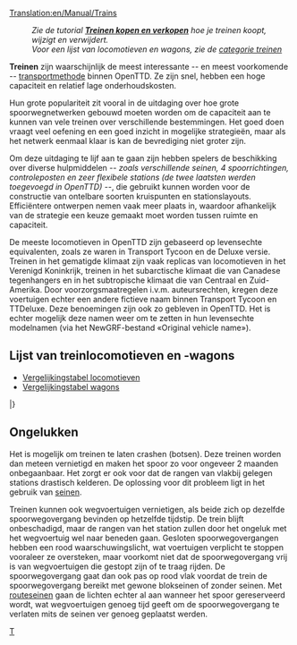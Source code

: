[[Translation:en/Manual/Trains]]
{{nl/Manual/Inhoudsopgave}}
:''Zie de tutorial '''[[nl/Manual/Treinen kopen en verkopen|Treinen kopen en verkopen]]''' hoe je treinen koopt, wijzigt en verwijdert.''
:''Voor een lijst van locomotieven en wagons, zie de [[:Category:nl/Manual/Treinen|categorie treinen]]''

'''Treinen''' zijn waarschijnlijk de meest interessante -- en meest voorkomende -- [[nl/Manual/Voertuigen|transportmethode]] binnen OpenTTD. Ze zijn snel, hebben een hoge capaciteit en relatief lage onderhoudskosten.

Hun grote populariteit zit vooral in de uitdaging over hoe grote spoorwegnetwerken gebouwd moeten worden om de capaciteit aan te kunnen van vele treinen over verschillende bestemmingen. Het goed doen vraagt veel oefening en een goed inzicht in mogelijke strategieën, maar als het netwerk eenmaal klaar is kan de bevrediging niet groter zijn.

Om deze uitdaging te lijf aan te gaan zijn hebben spelers de beschikking over diverse hulpmiddelen ''-- zoals verschillende seinen, 4 spoorrichtingen, controleposten en zeer flexibele stations (de twee laatsten werden toegevoegd in OpenTTD) --'', die gebruikt kunnen worden voor de constructie van ontelbare soorten kruispunten en stationslayouts. Efficiëntere ontwerpen nemen vaak meer plaats in, waardoor afhankelijk van de strategie een keuze gemaakt moet worden tussen ruimte en capaciteit.

De meeste locomotieven in OpenTTD zijn gebaseerd op levensechte equivalenten, zoals ze waren in Transport Tycoon en de Deluxe versie. Treinen in het gematigde klimaat zijn vaak replicas van locomotieven in het Verenigd Koninkrijk, treinen in het subarctische klimaat die van Canadese tegenhangers en in het subtropische klimaat die van Centraal en Zuid-Amerika. Door voorzorgsmaatregelen i.v.m. auteursrechten, kregen deze voertuigen echter een andere fictieve naam binnen Transport Tycoon en TTDeluxe. Deze benoemingen zijn ook zo gebleven in OpenTTD. Het is echter mogelijk deze namen weer om te zetten in hun levensechte modelnamen (via het NewGRF-bestand «Original vehicle name»).

== Lijst van treinlocomotieven en -wagons ==

* [[nl/Manual/Base Set/Trains/Vergelijkingstabel locomotieven|Vergelijkingstabel locomotieven]]
* [[nl/Manual/Base Set/Trains/Vergelijkingstabel wagons|Vergelijkingstabel wagons]]

{{nl/Manual/Voertuigentabel/Start}}
{{en/Manual/VehicleTable/Header|Stoom}}
{{en/Manual/VehicleTable/Row|
*[[File:en/Manual/Base Set/Trains/Kirbypaultank.png|Kirby Paul Tank Engine]] [[nl/Manual/Base Set/Trains/Kirby Paul Tank|Kirby Paul Tank]]
*[[File:en/Manual/Base Set/Trains/Chaneyjubilee.png|Chaney "Jubilee" Engine]] [[nl/Manual/Base Set/Trains/Chaney 'Jubilee'|Chaney "Jubilee"]]
*[[File:en/Manual/Base Set/Trains/Ginzua4.png|Ginzu "A4" Engine]] [[nl/Manual/Base Set/Trains/Ginzu 'A4'|Ginzu "A4"]]
*[[File:en/Manual/Base Set/Trains/Sh8p.png|SH "8P" Engine]] [[nl/Manual/Base Set/Trains/SH '8P'|SH "8P"]]
|
*[[File:en/Manual/Base Set/Trains/Wills280.png|Wills 2-8-0 Engine]] [[nl/Manual/Base Set/Trains/Wills 2-8-0|Wills 2-8-0]]
|
*[[File:en/Manual/Base Set/Trains/Wills280.png|Wills 2-8-0 Engine]] [[nl/Manual/Base Set/Trains/Wills 2-8-0|Wills 2-8-0]]
|
*[[File:en/Manual/Base Set/Trains/Ploddyphutchoochoo.png|Ploddyphut Choo-Choo Engine]] [[nl/Manual/Base Set/Trains/Ploddyphut Choo-Choo|Ploddyphut Choo-Choo]]
*[[File:en/Manual/Base Set/Trains/Powernautchoochoo.png|Powernaut Choo-Choo Engine]] [[nl/Manual/Base Set/Trains/Powernaut Choo-Choo|Powernaut Choo-Choo]]
*[[File:en/Manual/Base Set/Trains/Mightymoverchoochoo.png|Might Mover Choo-Choo Engine]] [[nl/Manual/Base Set/Trains/Mightymover Choo-Choo|Mightymover Choo-Choo]]
}}
{{en/Manual/VehicleTable/Header|Diesel}}
{{en/Manual/VehicleTable/Row|
*[[File:en/Manual/Base Set/Trains/Manleymoreldmu.png|Manley-Morel DMU Engine]] [[nl/Manual/Base Set/Trains/Manley-Morel DMU|Manley-Morel DMU]]
*[[File:en/Manual/Base Set/Trains/Shhendry25.png|SH/Hendry "25" Engine]] [[nl/Manual/Base Set/Trains/Hendry '25'|SH/Hendry "25"]]
*[[File:en/Manual/Base Set/Trains/Floss47.png|Floss "47" Engine]] [[nl/Manual/Base Set/Trains/Floss '47'|Floss "47"]]
*[[File:en/Manual/Base Set/Trains/Uu37.png|UU "37" Engine]] [[nl/Manual/Base Set/Trains/UU '37'|UU "37"]]
*[[File:en/Manual/Base Set/Trains/Sh125.png|SH "125" Engine]] [[nl/Manual/Base Set/Trains/SH '125'|SH "125"]]
*[[File:en/Manual/Base Set/Trains/Dash.png|"Dash" Engine]] [[nl/Manual/Base Set/Trains/Dash|"Dash"]]
|
*[[File:en/Manual/Base Set/Trains/Mjs250.png|MJS 250 Locomotief]] [[nl/Manual/Base Set/Trains/MJS250|MJS 250]]
*[[File:en/Manual/Base Set/Trains/Kelling3100.png|Kelling 3100 Locomotief]] [[nl/Manual/Base Set/Trains/Kelling 3100|Kelling 3100]]
*[[File:en/Manual/Base Set/Trains/Cs4000.png|CS4000 Locomotief]] [[nl/Manual/Base Set/Trains/CS4000|CS4000]]
*[[File:en/Manual/Base Set/Trains/Cs2400.png|CS2400 Locomotief]] [[nl/Manual/Base Set/Trains/CS2400|CS2400]]
*[[File:en/Manual/Base Set/Trains/Mjs1000.png|MJS 1000 Locomotief]] [[nl/Manual/Base Set/Trains/MJS 1000|MJS 1000]]
*[[File:en/Manual/Base Set/Trains/Centennial.png|Centennial Locomotief]] [[nl/Manual/Base Set/Trains/Centennial|Centennial]]
*[[File:en/Manual/Base Set/Trains/Turnerturbo.png|Turner Turbo]] [[nl/Manual/Base Set/Trains/Turner Turbo|Turner Turbo]]
|
*[[File:en/Manual/Base Set/Trains/Mjs250.png|MJS 250 Locomotief]] [[nl/Manual/Base Set/Trains/MJS250|MJS 250]]
*[[File:en/Manual/Base Set/Trains/Kelling3100.png|Kelling 3100 Locomotief]] [[nl/Manual/Base Set/Trains/Kelling 3100|Kelling 3100]]
*[[File:en/Manual/Base Set/Trains/Cs4000.png|CS4000 Locomotief]] [[nl/Manual/Base Set/Trains/CS4000|CS4000]]
*[[File:en/Manual/Base Set/Trains/Cs2400.png|CS2400 Locomotief]] [[nl/Manual/Base Set/Trains/CS2400|CS2400]]
*[[File:en/Manual/Base Set/Trains/Mjs1000.png|MJS 1000 Locomotief]] [[nl/Manual/Base Set/Trains/MJS 1000|MJS 1000]]
*[[File:en/Manual/Base Set/Trains/Centennial.png|Centennial Locomotief]] [[nl/Manual/Base Set/Trains/Centennial|Centennial]]
*[[File:en/Manual/Base Set/Trains/Turnerturbo.png|Turner Turbo]] [[nl/Manual/Base Set/Trains/Turner Turbo|Turner Turbo]]
|
*[[File:en/Manual/Base Set/Trains/Ploddyphutdiesel.png|Ploddyphut Diesel]] [[nl/Manual/Base Set/Trains/Ploddyphut Diesel|Ploddyphut Diesel]]
*[[File:en/Manual/Base Set/Trains/Powernautdiesel.png|Powernaut Diesel]] [[nl/Manual/Base Set/Trains/Powernaut Diesel|Powernaut Diesel]]
}}
{{en/Manual/VehicleTable/Header|Elektrisch}}
{{en/Manual/VehicleTable/Row|
*[[File:en/Manual/Base Set/Trains/Sh30.png|SH "30" Locomotief]] [[nl/Manual/Base Set/Trains/SH '30'|SH "30"]]
*[[File:en/Manual/Base Set/Trains/Sh40.png|SH "40" Locomotief]] [[nl/Manual/Base Set/Trains/SH '40'|SH "40"]]
*[[File:en/Manual/Base Set/Trains/Tim.png|"T.I.M" Locomotief]] [[nl/Manual/Base Set/Trains/T.I.M.|"T.I.M."]]
*[[File:en/Manual/Base Set/Trains/Asiastar.png|"Asiastar" Locomotief]] [[nl/Manual/Base Set/Trains/AsiaStar|"AsiaStar"]]
|
Geen
|
Geen
|
Geen
}}
{{en/Manual/VehicleTable/Header|Monorail}}
{{en/Manual/VehicleTable/Row|
*[[File:en/Manual/Base Set/Trains/X2001.png|X2001 Monorail Locomotief]] [[nl/Manual/Base Set/Trains/X2001|'X2001']]
*[[File:en/Manual/Base Set/Trains/Millenniumz1.png|Milennium 'Z1' Monorail Locomotief]] [[nl/Manual/Base Set/Trains/Millennium Z1|'Millennium Z1']]
|
*[[File:en/Manual/Base Set/Trains/X2001.png|X2001 Monorail Locomotief]] [[nl/Manual/Base Set/Trains/X2001|'X2001']]
*[[File:en/Manual/Base Set/Trains/Millenniumz1.png|Milennium 'Z1' Monorail Locomotief]] [[nl/Manual/Base Set/Trains/Millennium Z1|'Millennium Z1']]
|
*[[File:en/Manual/Base Set/Trains/X2001.png|X2001 Monorail Locomotief]] [[nl/Manual/Base Set/Trains/X2001|'X2001']]
*[[File:en/Manual/Base Set/Trains/Millenniumz1.png|Milennium 'Z1' Monorail Locomotief]] [[nl/Manual/Base Set/Trains/Millennium Z1|'Millennium Z1']]
|
*[[File:en/Manual/Base Set/Trains/Wizzowowz99.png|Wizzowow 'Z99' Monorail Locomotief]] [[nl/Manual/Base Set/Trains/Wizzowow Z99|Wizzowow Z99]]
}}
{{en/Manual/VehicleTable/Header|MagLev}}
{{en/Manual/VehicleTable/Row|
*[[File:en/Manual/Base Set/Trains/Lev1leviathan.png|MagLev Locomotief 1: Leviathan]] [[nl/Manual/Base Set/Trains/Lev1 'Leviathan'|Lev1 'Leviathan']]
*[[File:en/Manual/Base Set/Trains/Lev2cyclops.png|MagLev Locomotief 2: Cyclops]] [[nl/Manual/Base Set/Trains/Lev2 'Cyclops'|Lev2 'Cyclops']]
*[[File:en/Manual/Base Set/Trains/Lev3pegasus.png|MagLev Locomotief 3: Pegasus]] [[nl/Manual/Base Set/Trains/Lev3 'Pegasus'|Lev3 'Pegasus']]
*[[File:en/Manual/Base Set/Trains/Lev4chimaerarhead.png|MagLev Locomotief 4: Chimaera (front)]] [[nl/Manual/Base Set/Trains/Lev4 'Chimaera'|Lev4 'Chimaera']]
|
*[[File:en/Manual/Base Set/Trains/Lev1leviathan.png|MagLev Locomotief 1: Leviathan]] [[nl/Manual/Base Set/Trains/Lev1 'Leviathan'|Lev1 'Leviathan']]
*[[File:en/Manual/Base Set/Trains/Lev2cyclops.png|MagLev Locomotief 2: Cyclops]] [[nl/Manual/Base Set/Trains/Lev2 'Cyclops'|Lev2 'Cyclops']]
*[[File:en/Manual/Base Set/Trains/Lev3pegasus.png|MagLev Locomotief 3: Pegasus]] [[nl/Manual/Base Set/Trains/Lev3 'Pegasus'|Lev3 'Pegasus']]
*[[File:en/Manual/Base Set/Trains/Lev4chimaerarhead.png|MagLev Locomotief 4: Chimaera (front)]] [[nl/Manual/Base Set/Trains/Lev4 'Chimaera'|Lev4 'Chimaera']]
|
*[[File:en/Manual/Base Set/Trains/Lev1leviathan.png|MagLev Locomotief 1: Leviathan]] [[nl/Manual/Base Set/Trains/Lev1 'Leviathan'|Lev1 'Leviathan']]
*[[File:en/Manual/Base Set/Trains/Lev2cyclops.png|MagLev Locomotief 2: Cyclops]] [[nl/Manual/Base Set/Trains/Lev2 'Cyclops'|Lev2 'Cyclops']]
*[[File:en/Manual/Base Set/Trains/Lev3pegasus.png|MagLev Locomotief 3: Pegasus]] [[nl/Manual/Base Set/Trains/Lev3 'Pegasus'|Lev3 'Pegasus']]
*[[File:en/Manual/Base Set/Trains/Lev4chimaerarhead.png|MagLev Locomotief 4: Chimaera (front)]] [[nl/Manual/Base Set/Trains/Lev4 'Chimaera'|Lev4 'Chimaera']]
|
*[[File:en/Manual/Base Set/Trains/Wizzowowrocketeer.png|Wizzowow Rocketeer uit het speelgoedlandschap]] [[nl/Manual/Base Set/Trains/Wizzowow Rocketeer|Wizzowow Rocketeer]]
}}
{{en/Manual/VehicleTable/Header|Wagons}}
{{en/Manual/VehicleTable/Row|
*[[File:en/Manual/Base Set/Trains/Passengercarriage.png|Standaard Passagierswagon]] [[nl/Manual/Base Set/Trains/Passagierswagon|Passagierswagon]]
*[[File:en/Manual/Base Set/Trains/Mailvan.png|Standaard postwagon]] [[nl/Manual/Base Set/Trains/Postwagon|Postwagon]]
*[[File:en/Manual/Base Set/Trains/Coaltruck.png|Standaard kolenwagen]] [[nl/Manual/Base Set/Trains/Kolenwagon|Kolenwagon]]
*[[File:en/Manual/Base Set/Trains/Oiltanker car.png|Standaard olietanker]] [[nl/Manual/Base Set/Trains/Olietanker|Olietanker]]
*[[File:en/Manual/Base Set/Trains/Livestockvan.png|Standaard veewagon]] [[nl/Manual/Base Set/Trains/Veewagon|Veewagon]]
*[[File:en/Manual/Base Set/Trains/Goodsvan.png|Standaard goederenwagon]] [[nl/Manual/Base Set/Trains/Goederenwagon|Goederenwagon]]
*[[File:en/Manual/Base Set/Trains/Grainhopper.png|Standaard graanwagon]] [[nl/Manual/Base Set/Trains/Graanwagon|Graanwagon]]
*[[File:en/Manual/Base Set/Trains/Woodtruck.png|Standaard houtwagon]] [[nl/Manual/Base Set/Trains/Houtwagon|Houtwagon]]
*[[File:en/Manual/Base Set/Trains/Ironorehopper.png|Standaard ijzerertswagon]] [[nl/Manual/Base Set/Trains/IJzerertswagon|IJzerertswagon]]
*[[File:en/Manual/Base Set/Trains/Steeltruck.png|Standaard staalwagon]] [[nl/Manual/Base Set/Trains/Staalwagon|Staalwagon]]
*[[File:en/Manual/Base Set/Trains/Armouredvan.png|Standaard gepantserde wagon]] [[nl/Manual/Base Set/Trains/Gepantserde wagon|Gepantserde wagon]]
|
*[[File:en/Manual/Base Set/Trains/Passengercarriagex.png|Tropische and Subarctische passagierswagon]] [[nl/Manual/Base Set/Trains/Passagierswagon|Passagierswagon]]
*[[File:en/Manual/Base Set/Trains/Mailvan.png|Standaard postwagon]] [[nl/Manual/Base Set/Trains/Postwagon|Postwagon]]
*[[File:en/Manual/Base Set/Trains/Coaltruck.png|Standaard kolenwagen]] [[nl/Manual/Base Set/Trains/Kolenwagon|Kolenwagon]]
*[[File:en/Manual/Base Set/Trains/Oiltanker car.png|Standaard olietanker]] [[nl/Manual/Base Set/Trains/Olietanker|Olietanker]]
*[[File:en/Manual/Base Set/Trains/Livestockvan.png|Standaard veewagon]] [[nl/Manual/Base Set/Trains/Veewagon|Veewagon]]
*[[File:en/Manual/Base Set/Trains/Goodsvan.png|Standaard goederenwagon]] [[nl/Manual/Base Set/Trains/Goederenwagon|Goederenwagon]]
*[[File:en/Manual/Base Set/Trains/Grainhopper.png|Standaard graanwagon]] [[nl/Manual/Base Set/Trains/Graanwagon|Graanwagon]]
*[[File:en/Manual/Base Set/Trains/Woodtruck.png|Standaard houtwagon]] [[nl/Manual/Base Set/Trains/Houtwagon|Houtwagon]]
*[[File:en/Manual/Base Set/Trains/Armouredvan.png|Standaard gepantserde wagon]] [[nl/Manual/Base Set/Trains/Gepantserde wagon|Gepantserde wagon]]
*[[File:en/Manual/Base Set/Trains/Foodvan.png|Tropische and Subarctische voedselwagon]] [[nl/Manual/Base Set/Trains/Voedselwagon|Voedselwagon]]
*[[File:en/Manual/Base Set/Trains/Papertruck.png|Tropische and Subarctische papierwagon]] [[nl/Manual/Base Set/Trains/Papierwagon|Papierwagon]]
|
*[[File:en/Manual/Base Set/Trains/Passengercarriagex.png|Tropische and Subarctische passagierswagon]] [[nl/Manual/Base Set/Trains/Passagierswagon|Passagierswagon]]
*[[File:en/Manual/Base Set/Trains/Mailvan.png|Standaard postwagon]] [[nl/Manual/Base Set/Trains/Postwagon|Postwagon]]
*[[File:en/Manual/Base Set/Trains/Oiltanker car.png|Standaard olietanker]] [[nl/Manual/Base Set/Trains/Olietanker|Olietanker]]
*[[File:en/Manual/Base Set/Trains/Goodsvan.png|Standaard goederenwagon]] [[nl/Manual/Base Set/Trains/Goederenwagon|Goederenwagon]]
*[[File:en/Manual/Base Set/Trains/Grainhopper.png|Standaard graanwagon]] [[en/Manual/Base Set/Trains/Grain Hopper|Graanwagon]]
*[[File:en/Manual/Base Set/Trains/Woodtruck.png|Standaard houtwagon]] [[nl/Manual/Base Set/Trains/Houtwagon|Houtwagon]]
*[[File:en/Manual/Base Set/Trains/Armouredvan.png|Standaard gepantserde]] [[nl/Manual/Base Set/Trains/Gepantserde wagon|Gepantserde wagon]]
*[[File:en/Manual/Base Set/Trains/Foodvan.png|Tropische and Subarctische voedselwagon]] [[nl/Manual/Base Set/Trains/Voedselwagon|Voedsel wagon]]
*[[File:en/Manual/Base Set/Trains/Copperorehopper.png|Tropische koperwagon]] [[nl/Manual/Base Set/Trains/Koperwagon|Koperwagon]]
*[[File:en/Manual/Base Set/Trains/Watertanker.png|Tropische watertanker]] [[nl/Manual/Base Set/Trains/Watertanker|Watertanker]]
*[[File:en/Manual/Base Set/Trains/Fruittruck.png|Tropical fruitwagon]] [[nl/Manual/Base Set/Trains/Fruitwagon|Fruitwagon]]
*[[File:en/Manual/Base Set/Trains/Rubbertruck.png|Tropische rubberwagon]] [[nl/Manual/Base Set/Trains/Rubberwagon|Rubberwagon]]
|
*[[File:en/Manual/Base Set/Trains/Passengercarriagetoyland.png|Standaard passagierswagon]] [[nl/Manual/Base Set/Trains/Passagierswagon|Passagierswagon]]
*[[File:en/Manual/Base Set/Trains/Mailvanx.png|Standaard postwagon]] [[nl/Manual/Base Set/Trains/Postwagon|Postwagon]]
*[[File:en/Manual/Base Set/Trains/Sugartruck.png|Suikerwagon in het speelgoedlandschap]] [[nl/Manual/Base Set/Trains/Suikerwagon|Suikerwagon]]
*[[File:en/Manual/Base Set/Trains/Candyflosshopper.png|Suikerspinnenwagon in het speelgoedlandschap]] [[nl/Manual/Base Set/Trains/Suikerspinnenwagon|Suikerspinnenwagon]]
*[[File:en/Manual/Base Set/Trains/Toffeehopper.png|Toffeewagon in het speelgoedlandschap]] [[nl/Manual/Base Set/Trains/Toffeewagon|Toffeewagon]]
*[[File:en/Manual/Base Set/Trains/Bubblevan.png|Bellenwagon in het speelgoedlandschap]] [[nl/Manual/Base Set/Trains/Bellenwagon|Bellenwagon]]
*[[File:en/Manual/Base Set/Trains/Colatanker.png|Colatanker in het speelgoedlandschap]] [[nl/Manual/Base Set/Trains/Colatanker|Colatanker]]
*[[File:en/Manual/Base Set/Trains/Sweetvan.png|Snoepwagon in het speelgoedlandschap]] [[nl/Manual/Base Set/Trains/Snoepwagon|Snoepwagon]]
*[[File:en/Manual/Base Set/Trains/Toyvan.png|Speelgoedwagon in het speelgoedlandschap]] [[nl/Manual/Base Set/Trains/Speelgoedwagon|Speelgoedwagon]]
*[[File:en/Manual/Base Set/Trains/Batterytruck.png|Batterijwagon in het speelgoedlandschap]] [[nl/Manual/Base Set/Trains/Batterijwagon|Batterijwagon]]
*[[File:en/Manual/Base Set/Trains/Fuzzydrinktruck.png|Frisdrankwagon in het speelgoedlandschap]] [[nl/Manual/Base Set/Trains/Frisdrankwagon|Frisdrankwagon]]
*[[File:en/Manual/Base Set/Trains/Plastictruck.png|Plasticwagon in het speelgoedlandschap]] [[nl/Manual/Base Set/Trains/Plasticwagon|Plasticwagon]]
}}
|}

==Ongelukken==
Het is mogelijk om treinen te laten crashen (botsen). Deze treinen worden dan meteen vernietigd en maken het spoor zo voor ongeveer 2 maanden onbegaanbaar. Het zorgt er ook voor dat de rangen van vlakbij gelegen stations drastisch kelderen. De oplossing voor dit probleem ligt in het gebruik van [[nl/Manual/Seinen|seinen]].

Treinen kunnen ook wegvoertuigen vernietigen, als beide zich op dezelfde spoorwegovergang bevinden op hetzelfde tijdstip. De trein blijft onbeschadigd, maar de rangen van het station zullen door het ongeluk met het wegvoertuig wel naar beneden gaan. Gesloten spoorwegovergangen hebben een rood waarschuwingslicht, wat voertuigen verplicht te stoppen vooraleer ze oversteken, maar voorkomt niet dat de spoorwegovergang vrij is van wegvoertuigen die gestopt zijn of te traag rijden. De spoorwegovergang gaat dan ook pas op rood vlak voordat de trein de spoorwegovergang bereikt met gewone blokseinen of zonder seinen. Met [[nl/Manual/Seinen#routeseinen|routeseinen]] gaan de lichten echter al aan wanneer het spoor gereserveerd wordt, wat wegvoertuigen genoeg tijd geeft om de spoorwegovergang te verlaten mits de seinen ver genoeg geplaatst werden.

<noinclude>[[Category:nl/Manual/Spoorwegen|T]]</noinclude>